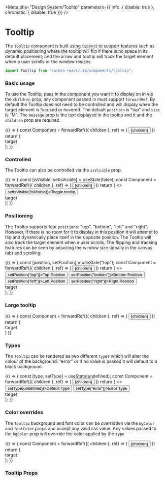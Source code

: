 
<Meta
  title="Design System/Tooltip"
  parameters={{ info: { disable: true }, chromatic: { disable: true }}}
/>

# Tooltip

The `Tooltip` component is built using `tippyjs` to support features such as dynamic positioning where the tooltip will 
flip if there is no space in its default placement; and the arrow and tooltip will track the target element when a user scrolls 
or the window resizes.

```jsx
import Tooltip from "carbon-react/lib/components/tooltip";
```

### Basic usage
To use the Tooltip, pass in the component you want it to display on in via the `children` prop, any component passed in
must support `forwardRef`. By default the Tooltip does not need to be controlled and will display when the target element
is focused or hovered. The default `position` is "top" and `size` is "M". The `message` prop is the text displayed in the
tooltip and it and the `children` prop are required.

<Preview>
  <Story name="default">
    {() => {
      const Component = forwardRef(({ children }, ref) => (
        <button
          tabIndex="0"
          style={{
            backgroundColor: "#00815D",
            color: "white",
            cursor: "pointer",
            border: "none",
            padding: "8px"
          }}
          ref={ref}
        >
          {children}
        </button>
      ))
      return (
        <div style={{ padding: "60px" }}>
          <Tooltip message="I am a tooltip!">
            <Component>target</Component>
          </Tooltip>
        </div>
      );
    }}
  </Story>
</Preview>

### Controlled
The Tooltip can also be controlled via the `isVisible` prop.

<Preview>
  <Story name="controlled">
    {() => {
      const [isVisible, setIsVisible] = useState(false);
      const Component = forwardRef(({ children }, ref) => (
        <button
          tabIndex="0"
          style={{
            backgroundColor: "#00815D",
            color: "white",
            cursor: "pointer",
            border: "none",
            padding: "8px"
          }}
          ref={ref}
        >
          {children}
        </button>
      ))
      return (
        <>
          <div style={{display:"flex"}}>
            <Button onClick={() => setIsVisible(!isVisible)}>Toggle tooltip</Button>
          </div>
          <div style={{ padding: "60px" }}>
            <Tooltip message="I am a tooltip!" isVisible={isVisible}>
              <Component>target</Component>
            </Tooltip>
          </div>
        </>
      );
    }}
  </Story>
</Preview>

### Positioning
The Tooltip supports four `position`s: "top", "bottom", "left" and "right". However, if there is no room for it to display 
in this position it will attempt to flip and dynamically place itself in the opposite position. The Tooltip will also track 
the target element when a user scrolls. The flipping and tracking features can be seen by adjusting the window size 
(ideally in the canvas tab) and scrolling.

<Preview>
  <Story name="positioning">
    {() => {
      const [position, setPosition] = useState("top");
      const Component = forwardRef(({ children }, ref) => (
        <button
          tabIndex="0"
          style={{
            backgroundColor: "#00815D",
            color: "white",
            cursor: "pointer",
            border: "none",
            padding: "8px"
          }}
          ref={ref}
        >
          {children}
        </button>
      ))
      return (
        <>
          <div style={{ display:"flex" }}>
            <Button onClick={() => setPosition("top")}>Top Position</Button>
            <Button onClick={() => setPosition("bottom")}>Bottom Position</Button>
            <Button onClick={() => setPosition("left")}>Left Position</Button>
            <Button onClick={() => setPosition("right")}>Right Position</Button>
          </div>
          <div style={{ padding: "60px 60px 60px 160px" }}>
            <Tooltip message="I am a tooltip!" isVisible position={position}>
              <Component>target</Component>
            </Tooltip>
          </div>
        </>
      );
    }}
  </Story>
</Preview>

### Large tooltip
<Preview>
  <Story name="large tooltip">
    {() => {
      const Component = forwardRef(({ children }, ref) => (
        <button
          tabIndex="0"
          style={{
            backgroundColor: "#00815D",
            color: "white",
            cursor: "pointer",
            border: "none",
            padding: "8px"
          }}
          ref={ref}
        >
          {children}
        </button>
      ))
      return (
        <div style={{ padding: "60px" }}>
          <Tooltip message="I am a tooltip!" size="large">
            <Component>target</Component>
          </Tooltip>
        </div>
      )
    }}
  </Story>
</Preview>

### Types
The `Tooltip` can be rendered as two different `type`s which will alter the colour of the background: "error" 
or if no value is passed it will default to a black background.

<Preview>
  <Story name="types">
     {() => {
      const [type, setType] = useState(undefined);
      const Component = forwardRef(({ children }, ref) => (
        <button
          tabIndex="0"
          style={{
            backgroundColor: "#00815D",
            color: "white",
            cursor: "pointer",
            border: "none",
            padding: "8px"
          }}
          ref={ref}
        >
          {children}
        </button>
      ))
      return (
        <>
          <div style={{display:"flex"}}>
            <Button onClick={() => setType(undefined)}>Default Type</Button>
            <Button onClick={() => setType("error")}>Error Type</Button>
          </div>
          <div style={{ padding: "60px" }}>
            <Tooltip message="I am a tooltip!" type={type}>
              <Component>target</Component>
            </Tooltip>
          </div>
        </>
      );
    }}
  </Story>
</Preview>

### Color overrides
The `Tooltip` background and font color can be overridden via the `bgColor` and `fontColor` props and accept any valid 
css value. Any values passed to the `bgColor` prop will override the color applied by the `type`

<Preview>
  <Story name="color overrides">
     {() => {
      const Component = forwardRef(({ children }, ref) => (
        <button
          tabIndex="0"
          style={{
            backgroundColor: "#00815D",
            color: "white",
            cursor: "pointer",
            border: "none",
            padding: "8px"
          }}
          ref={ref}
        >
          {children}
        </button>
      ))
      return (
        <div style={{ padding: "60px" }}>
          <Tooltip message="I am a tooltip!" bgColor="lightblue" fontColor="black">
            <Component>target</Component>
          </Tooltip>
        </div>
      );
    }}
  </Story>
</Preview>

### Tooltip Props

<Props of={Tooltip} />
